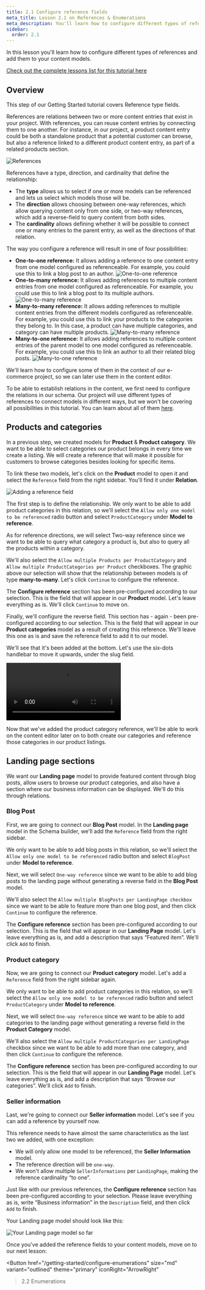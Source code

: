```yaml
---
title: 2.1 Configure reference fields
meta_title: Lesson 2.1 on References & Enumerations
meta_description: You'll learn how to configure different types of references and add them to your content models
sidebar:
  order: 2.1
---
```



<Card theme="info" title="Lesson 2.1 - References & Enumerations: Configure reference fields">

In this lesson you'll learn how to configure different types of references and add them to your content models.

[Check out the complete lessons list for this tutorial here](/getting-started/onboarding-overview#what-you-will-learn)

</Card>

## Overview

This step of our Getting Started tutorial covers Reference type fields.

References are relations between two or more content entries that exist in your project. With references, you can reuse content entries by connecting them to one another. For instance, in our project, a product content entry could be both a standalone product that a potential customer can browse, but also a reference linked to a different product content entry, as part of a related products section.

![References](/images/getting-started/references-graphic.png)

References have a type, direction, and cardinality that define the relationship:

- The **type** allows us to select if one or more models can be referenced and lets us select which models those will be.
- The **direction** allows choosing between one-way references, which allow querying content only from one side, or two-way references, which add a reverse-field to query content from both sides.
- The **cardinality** allows defining whether it will be possible to connect one or many entries to the parent entry, as well as the directions of that relation.

The way you configure a reference will result in one of four possibilities:

- **One-to-one reference:** It allows adding a reference to one content entry from one model configured as referenceable. For example, you could use this to link a blog post to an author.
  ![One-to-one reference](/images/getting-started/references-one-to-one.png)
- **One-to-many reference:** It allows adding references to multiple content entries from one model configured as referenceable. For example, you could use this to link a blog post to its multiple authors.
  ![One-to-many reference](/images/getting-started/references-one-to-many.png)
- **Many-to-many reference:** It allows adding references to multiple content entries from the different models configured as referenceable. For example, you could use this to link your products to the categories they belong to. In this case, a product can have multiple categories, and category can have multiple products.
  ![Many-to-many reference](/images/getting-started/references-many-to-many.png)
- **Many-to-one reference:** It allows adding references to multiple content entries of the parent model to one model configured as referenceable. For example, you could use this to link an author to all their related blog posts.
  ![Many-to-one reference](/images/getting-started/references-many-to-one.png)

We'll learn how to configure some of them in the context of our e-commerce project, so we can later use them in the content editor.

To be able to establish relations in the content, we first need to configure the relations in our schema. Our project will use different types of references to connect models in different ways, but we won't be covering all possibilities in this tutorial. You can learn about all of them [here](/guides/schema/references).

## Products and categories

In a previous step, we created models for **Product** & **Product category**. We want to be able to select categories our product belongs in every time we create a listing. We will create a reference that will make it possible for customers to browse categories besides looking for specific items.

To link these two models, let's click on the **Product** model to open it and select the `Reference` field from the right sidebar. You'll find it under **Relation**.

![Adding a reference field](/images/getting-started/add_reference_field_to_model.gif)

The first step is to define the relationship. We only want to be able to add product categories in this relation, so we'll select the `Allow only one model to be referenced` radio button and select `ProductCategory` under **Model to reference**.

As for reference directions, we will select Two-way reference since we want to be able to query what category a product is, but also to query all the products within a category.

We'll also select the `Allow multiple Products per ProductCategory` and `Allow multiple ProductCategories per Product` checkboxes. The graphic above our selection will show that the relationship between models is of type **many-to-many**. Let's click `Continue` to configure the reference.

The **Configure reference** section has been pre-configured according to our selection. This is the field that will appear in our **Product** model. Let's leave everything as is. We'll click `Continue` to move on.

Finally, we'll configure the reverse field. This section has - again - been pre-configured according to our selection. This is the field that will appear in our **Product categories** model as a result of creating this reference. We'll leave this one as is and save the reference field to add it to our model.

We'll see that it's been added at the bottom. Let's use the six-dots handlebar to move it upwards, under the slug field.

<Video>
  <source
    src="https://media.graphassets.com/X7EG0VaxSjelihFLwc45"
    type="video/mp4"
  />
</Video>

Now that we've added the product category reference, we'll be able to work on the content editor later on to both create our categories and reference those categories in our product listings.

## Landing page sections

We want our **Landing page** model to provide featured content through blog posts, allow users to browse our product categories, and also have a section where our business information can be displayed. We'll do this through relations.

### Blog Post

First, we are going to connect our **Blog Post** model. In the **Landing page** model in the Schema builder, we'll add the `Reference` field from the right sidebar.

We only want to be able to add blog posts in this relation, so we'll select the `Allow only one model to be referenced` radio button and select `BlogPost` under **Model to reference**.

Next, we will select `One-way reference` since we want to be able to add blog posts to the landing page without generating a reverse field in the **Blog Post** model.

We'll also select the `Allow multiple BlogPosts per LandingPage checkbox` since we want to be able to feature more than one blog post, and then click `Continue` to configure the reference.

The **Configure reference** section has been pre-configured according to our selection. This is the field that will appear in our **Landing Page** model. Let's leave everything as is, and add a description that says “Featured item”. We'll click `Add` to finish.

### Product category

Now, we are going to connect our **Product category** model. Let's add a `Reference` field from the right sidebar again.

We only want to be able to add product categories in this relation, so we'll select the `Allow only one model to be referenced` radio button and select `ProductCategory` under **Model to reference**.

Next, we will select `One-way reference` since we want to be able to add categories to the landing page without generating a reverse field in the **Product Category** model.

We'll also select the `Allow multiple ProductCategories per LandingPage` checkbox since we want to be able to add more than one category, and then click `Continue` to configure the reference.

The **Configure reference** section has been pre-configured according to our selection. This is the field that will appear in our **Landing Page** model. Let's leave everything as is, and add a description that says “Browse our categories”. We'll click `Add` to finish.

### Seller information

Last, we're going to connect our **Seller information** model. Let's see if you can add a reference by yourself now.

This reference needs to have almost the same characteristics as the last two we added, with one exception:

- We will only allow one model to be referenced, the **Seller Information** model.
- The reference direction will be `one-way`.
- We won't allow multiple `SellerInformations` per `LandingPage`, making the reference cardinality “to one”.

Just like with our previous references, the **Configure reference** section has been pre-configured according to your selection. Please leave everything as is, write “Business information” in the `Description` field, and then click `Add` to finish.

Your Landing page model should look like this:

![Your Landing page model so far](/images/getting-started/landing-page-model-with-references.png)

<Card theme="info" title="Next step">

Once you've added the reference fields to your content models, move on to our next lesson:

<Button
  href="/getting-started/configure-enumerations"
  size="md"
  variant="outlined"
  theme="primary"
  iconRight="ArrowRight"
>2.2 Enumerations</Button>

</Card>
